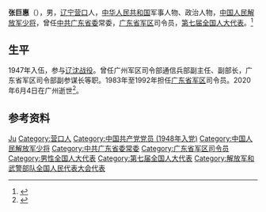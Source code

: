 {{Infobox officeholder
| 姓名     = 张巨惠
| 图像     = 
| 性别     = 男
| 职务     = [[中国人民解放军广东省军区|中国人民解放军广东省军区]]司令员
| 就任日期 = 1983年5月
| 卸任日期 = 1992年4月
| 前任     = [[郝盛旺|郝盛旺]]
| 继任     = [[温玉柱|温玉柱]]
| 职务1    = [[第七届全国人大代表|第七届全国人大代表]]
| 就任日期1= 1988年3月
| 卸任日期1= 1993年3月
| 选民1    = [[全国人民代表大会中国人民解放军代表团|解放军]]
| 出生日期 = 1931年11月
| 出生地点 = 
| 逝世日期 = {{Death date and age|2020|6|4|1931|11}}
| 逝世地点 = {{CHN}}[[广东省|广东省]][[广州市|广州市]]
| 民族     = [[汉族|汉族]]
| 籍贯     = [[辽宁|辽宁]][[营口|营口]]
| 政党     = {{中国共产党}}
| 母校     = [[解放军军事学院|解放军军事学院]]
| 获奖     = 
| 效忠     = {{PRC}}
| 服役时间 = 1947年－1992年
| 军衔     = [[中国人民解放军少将|少将]]
}}
'''张巨惠'''（{{bd|1931年|11月|2020年|6月4日|catIdx=Zhang}}），男，[[辽宁|辽宁]][[营口|营口]]人，[[中华人民共和国|中华人民共和国]]军事人物、政治人物，[[中国人民解放军少将|中国人民解放军少将]]，曾任[[中共广东省委|中共广东省委]]常委，[[中国人民解放军广东省军区|广东省军区]]司令员，[[第七届全国人大代表|第七届全国人大代表]]。<ref>{{Cite book|title=中华人民共和国职官志|author=何虎生, 李耀东, 向常福主编|publisher=中国社会出版社|year=2003|isbn=9787800883934|location=北京|pages=}}</ref>
== 生平 ==
1947年入伍，参与[[辽沈战役|辽沈战役]]。曾任广州军区司令部通信兵部副主任、副部长，广东省军区司令部副参谋长等职。1983年至1992年担任[[中国人民解放军广东省军区|广东省军区]]司令员。2020年6月4日在广州逝世<ref>{{cite web |title=张巨惠同志逝世 |url=http://www.81.cn/jfjbmap/content/2020-09/03/content_269996.htm |publisher=[[解放军报|解放军报]] |date=2020-09-03 |access-date=2020-10-21 |archive-date=2020-10-26 |archive-url=https://web.archive.org/web/20201026043653/http://www.81.cn/jfjbmap/content/2020-09/03/content_269996.htm |dead-url=no }}</ref>。
== 参考资料 ==
{{reflist}}
{{start box}}
{{s-mil|pla}}
{{s-before|[[郝盛旺|郝盛旺]]}}
{{s-title|[[中国人民解放军广东省军区|中国人民解放军广东省军区]]司令员|1983年－1992年}}  
{{s-after|[[温玉柱|温玉柱]]}}
{{end box}}
{{中国人物小作品}}

{{Authority control}}
{{DEFAULTSORT:Zhang张}}
[[Category:张姓|Ju]]
[[Category:营口人|Category:营口人]]
[[Category:中国共产党党员_(1948年入党)|Category:中国共产党党员 (1948年入党)]]
[[Category:中国人民解放军少将|Category:中国人民解放军少将]]
[[Category:中共广东省委常委|Category:中共广东省委常委]]
[[Category:广东省军区司令员|Category:广东省军区司令员]]
[[Category:男性全国人大代表|Category:男性全国人大代表]]
[[Category:第七届全国人大代表|Category:第七届全国人大代表]]
[[Category:解放军和武警部队全国人民代表大会代表|Category:解放军和武警部队全国人民代表大会代表]]